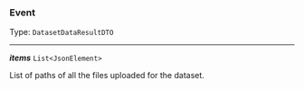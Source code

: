 


### Event

Type: `DatasetDataResultDTO`

---

***items*** `List<JsonElement>`

List of paths of all the files uploaded for the dataset.


